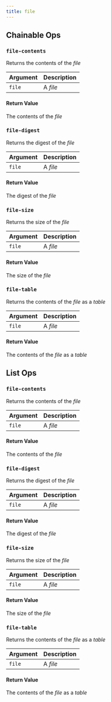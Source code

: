 ```yaml
---
title: file
---
```

## Chainable Ops
### <a id="file-contents"></a>`file-contents`

Returns the contents of the _file_

| Argument | Description |
| :--- | :--- |
| `file` | A _file_ |

#### Return Value
The contents of the _file_

### <a id="file-digest"></a>`file-digest`

Returns the digest of the _file_

| Argument | Description |
| :--- | :--- |
| `file` | A _file_ |

#### Return Value
The digest of the _file_

### <a id="file-size"></a>`file-size`

Returns the size of the _file_

| Argument | Description |
| :--- | :--- |
| `file` | A _file_ |

#### Return Value
The size of the _file_

### <a id="file-table"></a>`file-table`

Returns the contents of the _file_ as a _table_

| Argument | Description |
| :--- | :--- |
| `file` | A _file_ |

#### Return Value
The contents of the _file_ as a _table_


## List Ops
### <a id="file-contents"></a>`file-contents`

Returns the contents of the _file_

| Argument | Description |
| :--- | :--- |
| `file` | A _file_ |

#### Return Value
The contents of the _file_

### <a id="file-digest"></a>`file-digest`

Returns the digest of the _file_

| Argument | Description |
| :--- | :--- |
| `file` | A _file_ |

#### Return Value
The digest of the _file_

### <a id="file-size"></a>`file-size`

Returns the size of the _file_

| Argument | Description |
| :--- | :--- |
| `file` | A _file_ |

#### Return Value
The size of the _file_

### <a id="file-table"></a>`file-table`

Returns the contents of the _file_ as a _table_

| Argument | Description |
| :--- | :--- |
| `file` | A _file_ |

#### Return Value
The contents of the _file_ as a _table_

